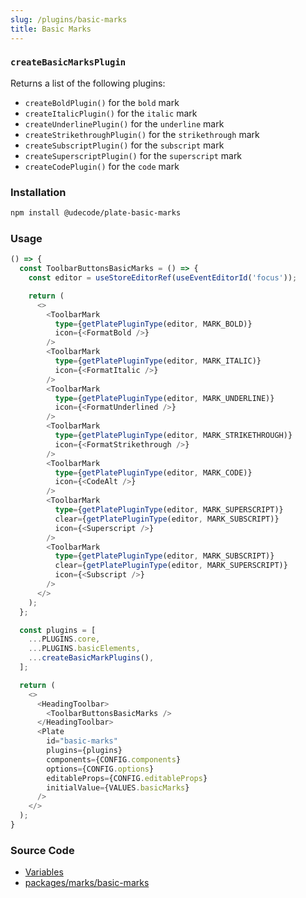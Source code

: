 ```yaml
---
slug: /plugins/basic-marks
title: Basic Marks
---
```


### `createBasicMarksPlugin`

Returns a list of the following plugins:
- `createBoldPlugin()` for the `bold` mark
- `createItalicPlugin()` for the `italic` mark
- `createUnderlinePlugin()` for the `underline` mark
- `createStrikethroughPlugin()` for the `strikethrough` mark
- `createSubscriptPlugin()` for the `subscript` mark
- `createSuperscriptPlugin()` for the `superscript` mark
- `createCodePlugin()` for the `code` mark

### Installation

```bash npm2yarn
npm install @udecode/plate-basic-marks
```

### Usage

```ts live
() => {
  const ToolbarButtonsBasicMarks = () => {
    const editor = useStoreEditorRef(useEventEditorId('focus'));

    return (
      <>
        <ToolbarMark
          type={getPlatePluginType(editor, MARK_BOLD)}
          icon={<FormatBold />}
        />
        <ToolbarMark
          type={getPlatePluginType(editor, MARK_ITALIC)}
          icon={<FormatItalic />}
        />
        <ToolbarMark
          type={getPlatePluginType(editor, MARK_UNDERLINE)}
          icon={<FormatUnderlined />}
        />
        <ToolbarMark
          type={getPlatePluginType(editor, MARK_STRIKETHROUGH)}
          icon={<FormatStrikethrough />}
        />
        <ToolbarMark
          type={getPlatePluginType(editor, MARK_CODE)}
          icon={<CodeAlt />}
        />
        <ToolbarMark
          type={getPlatePluginType(editor, MARK_SUPERSCRIPT)}
          clear={getPlatePluginType(editor, MARK_SUBSCRIPT)}
          icon={<Superscript />}
        />
        <ToolbarMark
          type={getPlatePluginType(editor, MARK_SUBSCRIPT)}
          clear={getPlatePluginType(editor, MARK_SUPERSCRIPT)}
          icon={<Subscript />}
        />
      </>
    );
  };

  const plugins = [
    ...PLUGINS.core,
    ...PLUGINS.basicElements,
    ...createBasicMarkPlugins(),
  ];

  return (
    <>
      <HeadingToolbar>
        <ToolbarButtonsBasicMarks />
      </HeadingToolbar>
      <Plate
        id="basic-marks"
        plugins={plugins}
        components={CONFIG.components}
        options={CONFIG.options}
        editableProps={CONFIG.editableProps}
        initialValue={VALUES.basicMarks}
      />
    </>
  );
}
```

### Source Code

- [Variables](https://github.com/udecode/plate/blob/main/docs/src/live/live.tsx)
- [packages/marks/basic-marks](https://github.com/udecode/plate/tree/main/packages/marks/basic-marks/src)
